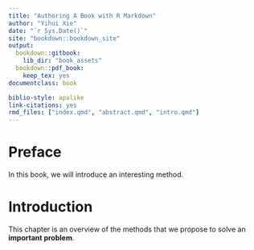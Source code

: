 ```yaml
---
title: "Authoring A Book with R Markdown"
author: "Yihui Xie"
date: "`r Sys.Date()`"
site: "bookdown::bookdown_site"
output:
  bookdown::gitbook:
    lib_dir: "book_assets"
  bookdown::pdf_book:
    keep_tex: yes
documentclass: book

biblio-style: apalike
link-citations: yes
rmd_files: ["index.qmd", "abstract.qmd", "intro.qmd"]
---
```


# Preface {-}

In this book, we will introduce an interesting
method.

# Introduction

This chapter is an overview of the methods that
we propose to solve an **important problem**.

```r

```

